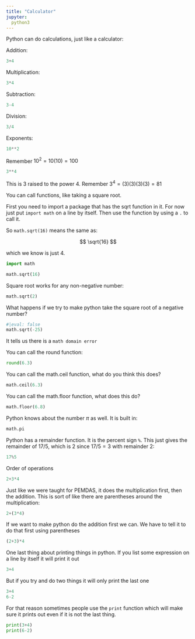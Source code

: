 ```yaml
---
title: "Calculator"
jupyter:
  python3
---
```


Python can do calculations, just like a calculator:

Addition:

```python
3+4
```

Multiplication:

```python
3*4
```

Subtraction:

```python
3-4
```

Division:

```python
3/4
```

Exponents:

```python
10**2
```

Remember $10^2=10(10)=100$

```python
3**4
```

This is 3 raised to the power 4. Remember $3^4=(3)(3)(3)(3)=81$

You can call functions, like taking a square root.

First you need to import a package that has the sqrt function in it. For
now just put `import math` on a line by itself. Then use the function by
using a `.` to call it.

So `math.sqrt(16)` means the same as:

$$ \sqrt{16} $$

which we know is just 4.

```python
import math

math.sqrt(16)
```

Square root works for any non-negative number:

```python
math.sqrt(2)
```

What happens if we try to make python take the square root of a negative
number?

```python
#|eval: false
math.sqrt(-25)
```

It tells us there is a `math domain error`

You can call the round function:

```python
round(6.3)
```

You can call the math.ceil function, what do you think this does?

```python
math.ceil(6.3)
```

You can call the math.floor function, what does this do?

```python
math.floor(6.8)
```

Python knows about the number $\pi$ as well. It is built in:

```python
math.pi
```

Python has a remainder function. It is the percent sign `%`. This just
gives the remainder of $17/5$, which is $2$ since $17/5=3$ with
remainder 2:

```python
17%5
```

Order of operations

```python
2+3*4
```

Just like we were taught for PEMDAS, it does the multiplication first,
then the addition. This is sort of like there are parentheses around the
multiplication:


```python
2+(3*4)
```

If we want to make python do the addition first we can. We have to tell
it to do that first using parentheses

```python
(2+3)*4
```

One last thing about printing things in python. If you list some expression on a line by itself it will print it out

```python
3+4
```

But if you try and do two things it will only print the last one

```python
3+4
6-2
```

For that reason sometimes people use the `print` function which will make sure it prints out even if it is not the last thing.
```python
print(3+4)
print(6-2)
```

